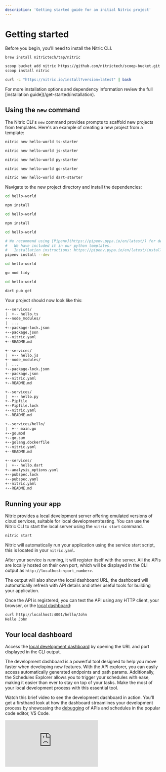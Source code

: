 ```yaml
---
description: 'Getting started guide for an initial Nitric project'
---
```


# Getting started

Before you begin, you'll need to install the Nitric CLI.

<OSTabs>

<TabItem label="macOS">

```bash
brew install nitrictech/tap/nitric
```

</TabItem>

<TabItem label="Windows">

```bash
scoop bucket add nitric https://github.com/nitrictech/scoop-bucket.git
scoop install nitric
```

</TabItem>

<TabItem label="Linux">

```bash
curl -L "https://nitric.io/install?version=latest" | bash
```

</TabItem>

</OSTabs>

<Note>
  For more installation options and dependency information review the full
  [installation guide](/get-started/installation).
</Note>

## Using the `new` command

The Nitric CLI's `new` command provides prompts to scaffold new projects from templates. Here's an example of creating a new project from a template:

<Tabs syncKey="lang">

<TabItem label="TypeScript">

```bash
nitric new hello-world ts-starter
```

</TabItem>

<TabItem label="JavaScript">

```bash
nitric new hello-world js-starter
```

</TabItem>

<TabItem label="Python">

```bash
nitric new hello-world py-starter
```

</TabItem>

<TabItem label="Go">

```bash
nitric new hello-world go-starter
```

</TabItem>

<TabItem label="Dart">

```bash
nitric new hello-world dart-starter
```

</TabItem>

</Tabs>

Navigate to the new project directory and install the dependencies:

<Tabs syncKey="lang">

<TabItem label="TypeScript">

```bash TypeScript
cd hello-world

npm install
```

</TabItem>

<TabItem label="JavaScript">

```bash JavaScript
cd hello-world

npm install
```

</TabItem>

<TabItem label="Python">

```bash Python
cd hello-world

# We recommend using [Pipenv](https://pipenv.pypa.io/en/latest/) for dependency and virtual environments
#   We have included it in our python templates.
#   Installation instructions: https://pipenv.pypa.io/en/latest/installation/#preferred-installation-of-pipenv
pipenv install --dev
```

</TabItem>

<TabItem label="Go">

```bash Go
cd hello-world

go mod tidy
```

</TabItem>

<TabItem label="Dart">

```bash Dart
cd hello-world

dart pub get
```

</TabItem>

</Tabs>

Your project should now look like this:

<Tabs syncKey="lang">

<TabItem label="TypeScript">

```txt TypeScript
+--services/
|  +-- hello.ts
+--node_modules/
|  ...
+--package-lock.json
+--package.json
+--nitric.yaml
+--README.md
```

</TabItem>

<TabItem label="JavaScript">

```txt JavaScript
+--services/
|  +-- hello.js
+--node_modules/
|  ...
+--package-lock.json
+--package.json
+--nitric.yaml
+--README.md
```

</TabItem>

<TabItem label="Python">

```txt Python
+--services/
|  +-- hello.py
+--Pipfile
+--Pipfile.lock
+--nitric.yaml
+--README.md
```

</TabItem>

<TabItem label="Go">

```txt Go
+--services/hello/
|  +-- main.go
+--go.mod
+--go.sum
+--golang.dockerfile
+--nitric.yaml
+--README.md
```

</TabItem>

<TabItem label="Dart">

```txt Dart
+--services/
|  +-- hello.dart
+--analysis_options.yaml
+--pubspec.lock
+--pubspec.yaml
+--nitric.yaml
+--README.md
```

</TabItem>

</Tabs>

## Running your app

Nitric provides a local development server offering emulated versions of cloud services, suitable for local development/testing. You can use the Nitric CLI to start the local server using the `nitric start` command.

```bash
nitric start
```

Nitric will automatically run your application using the service start script, this is located in your `nitric.yaml`.

After your service is running, it will register itself with the server. All the APIs are locally hosted on their own port, which will be displayed in the CLI output as `http://localhost:<port_number>`.

The output will also show the local dashboard URL, the dashboard will automatically refresh with API details and other useful tools for building your application.

Once the API is registered, you can test the API using any HTTP client, your browser, or the [local dashboard](/get-started/foundations/projects/local-development):

```bash
curl http://localhost:4001/hello/John
Hello John
```

## Your local dashboard

Access the [local development dashboard](./local-dashboard) by opening the URL and port displayed in the CLI output.

The development dashboard is a powerful tool designed to help you move faster when developing new features. With the API explorer, you can easily access automatically generated endpoints and path params. Additionally, the Schedules Explorer allows you to trigger your schedules with ease, making it easier than ever to stay on top of your tasks. Make the most of your local development process with this essential tool.

Watch this brief video to see the development dashboard in action. You'll get a firsthand look at how the dashboard streamlines your development process by showcasing the [debugging](/guides/nodejs/debugging) of APIs and schedules in the popular code editor, VS Code.

<div>
  <div className="video-container">
    <iframe
      src="https://www.youtube-nocookie.com/embed/cjbg-klgDNM"
      title="YouTube video player"
      frameBorder="0"
      allow="accelerometer; autoplay; clipboard-write; encrypted-media; gyroscope; picture-in-picture; web-share"
      allowFullScreen
    />
  </div>
</div>

<Note>
  The video currently showcases v0 of the local dashboard and will be updated
  soon.
</Note>

## Making updates

Nitric's language templates enable hot-reloading by default, so at this point, you can start making changes to services and see what happens.

Start by opening the `hello` service in your editor and adding a new route to the API, then save, and execute the file:

<CodeSwitcher tabs>

```typescript !! title:services/hello.ts
import { api } from '@nitric/sdk'

const helloApi = api('main')

helloApi.get('/hello/:name', async (ctx) => {
  const { name } = ctx.req.params
  ctx.res.body = `Hello ${name}`
  return ctx
})

// Let's add a 'goodbye' route to the API, like this:
helloApi.get('/goodbye/:name', async (ctx) => {
  const { name } = ctx.req.params
  ctx.res.body = `Goodbye ${name}`
  return ctx
})
```

```javascript !! title:services/hello.js
import { api } from '@nitric/sdk'

const helloApi = api('main')

helloApi.get('/hello/:name', async (ctx) => {
  const { name } = ctx.req.params
  ctx.res.body = `Hello ${name}`
  return ctx
})

// Let's add a 'goodbye' route to the API, like this:
helloApi.get('/goodbye/:name', async (ctx) => {
  const { name } = ctx.req.params
  ctx.res.body = `Goodbye ${name}`
  return ctx
})
```

```python !! title:services/hello.py
from nitric.resources import api
from nitric.application import Nitric

helloApi = api("main")


@helloApi.get("/hello/:name")
async def hello_world(ctx):
    name = ctx.req.params['name']

    ctx.res.body = f"Hello {name}"

@helloApi.get("/goodbye/:name")
async def hello_world(ctx):
    name = ctx.req.params['name']

    ctx.res.body = f"Goodbye {name}"

Nitric.run()
```

```go !! title:services/hello/main.go
package main

import (
	"fmt"

	"github.com/nitrictech/go-sdk/nitric/apis"
	"github.com/nitrictech/go-sdk/nitric"
)

func main() {
	api, err := nitric.NewApi("main")
	if err != nil {
		fmt.Println(err)
		return
	}

	api.Get("/hello/:name", func(ctx *apis.Ctx) {
		name := ctx.Request.PathParams()["name"]
		ctx.Response.Body = []byte(fmt.Sprintf("Hello %s", name))
	})

	api.Get("/goodbye/:name", func(ctx *apis.Ctx) {
		name := ctx.Request.PathParams()["name"]
		ctx.Response.Body = []byte(fmt.Sprintf("Goodbye %s", name))
	})

	if err := nitric.Run(); err != nil {
		fmt.Println(err)
	}
}
```

```dart !! title:services/hello.dart
import 'package:nitric_sdk/nitric.dart';

void main() {
  final helloApi = Nitric.api("main");

  helloApi.get("/hello/:name", (ctx) async {
    final name = ctx.req.pathParams["name"]!;
    ctx.res.body = "Hello $name";

    return ctx;
  });

  helloApi.get("/goodbye/:name", (ctx) async {
    final name = ctx.req.pathParams["name"]!;
    ctx.res.body = "Goodbye $name";

    return ctx;
  });
}
```

</CodeSwitcher>

<Note>
  Depending on the language you choose the template may support hot-reloading,
  if not you'll need to restart the service.
</Note>

After saving the file, the new route will be registered and you can test it:

```bash
curl http://localhost:4001/goodbye/John
Goodbye John
```

When you're finished testing, you can stop your application and the Nitric Server.

## Deploying the app

Now that you've implemented a basic API and tested that it works, you can deploy it to one or more cloud platforms. Applications built with Nitric can be automatically deployed and run on multiple cloud providers without any code changes.

The first step is to set up your credentials for the cloud provider.

- [AWS](/reference/providers/aws)
- [Azure](/reference/providers/azure)
- [GCP](/reference/providers/gcp)

You'll then need to create a [stack](/reference/cli#stacks) that represents your project and a deployment target.

The `stack new` command below will create a stack named `dev` that uses the `aws` provider.

```bash
nitric stack new dev aws
```

Continue by checking your stack file `nitric.dev.yaml` and adding in your preferred region, such as `us-east-1`.

Now you can deploy your `dev` stack with the `up` command.

```bash
nitric up
```

When the deployment is complete, go to the relevant cloud console and you'll be able to see and interact with your API.

To tear down the stack use the `down` command:

```bash
nitric down
```

# What's next?

- Learn more about [APIs](/apis)
- See other features in the [introduction](/#building-blocks)
- Learn more about the [foundations](/get-started/foundations/projects) of Nitric
